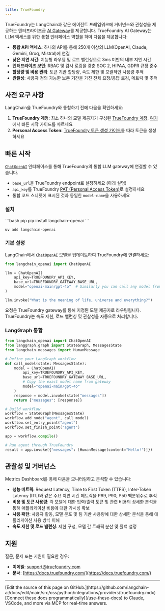 ```yaml
---
title: TrueFoundry
---
```


TrueFoundry는 LangChain과 같은 에이전트 프레임워크에 거버넌스와 관찰성을 제공하는 엔터프라이즈급 [AI Gateway](https://www.truefoundry.com/ai-gateway)를 제공합니다. TrueFoundry AI Gateway는 LLM 액세스를 위한 통합 인터페이스 역할을 하며 다음을 제공합니다:

- **통합 API 액세스**: 하나의 API를 통해 250개 이상의 LLM(OpenAI, Claude, Gemini, Groq, Mistral)에 연결
- **낮은 지연 시간**: 지능형 라우팅 및 로드 밸런싱으로 3ms 미만의 내부 지연 시간
- **엔터프라이즈 보안**: RBAC 및 감사 로깅을 갖춘 SOC 2, HIPAA, GDPR 규정 준수
- **할당량 및 비용 관리**: 토큰 기반 할당량, 속도 제한 및 포괄적인 사용량 추적
- **관찰성**: 사용자 정의 가능한 보존 기간을 가진 전체 요청/응답 로깅, 메트릭 및 추적


## 사전 요구 사항

LangChain을 TrueFoundry와 통합하기 전에 다음을 확인하세요:

1. **TrueFoundry 계정**: 최소 하나의 모델 제공자가 구성된 [TrueFoundry 계정](https://www.truefoundry.com/register). [여기](https://docs.truefoundry.com/gateway/quick-start)에서 빠른 시작 가이드를 따르세요
2. **Personal Access Token**: [TrueFoundry 토큰 생성 가이드](https://docs.truefoundry.com/gateway/authentication)를 따라 토큰을 생성하세요

## 빠른 시작

[`ChatOpenAI`](https://reference.langchain.com/python/integrations/langchain_openai/ChatOpenAI/) 인터페이스를 통해 TrueFoundry의 통합 LLM gateway에 연결할 수 있습니다.

- `base_url`을 TrueFoundry endpoint로 설정하세요 (아래 설명)
- `api_key`를 TrueFoundry [PAT (Personal Access Token)](https://docs.truefoundry.com/gateway/authentication#personal-access-token-pat)로 설정하세요
- 통합 코드 스니펫에 표시된 것과 동일한 `model-name`을 사용하세요


### 설치

<CodeGroup>
```bash pip
pip install langchain-openai
```

```bash uv
uv add langchain-openai
```
</CodeGroup>

### 기본 설정

LangChain에서 [`ChatOpenAI`](https://reference.langchain.com/python/integrations/langchain_openai/ChatOpenAI/) 모델을 업데이트하여 TrueFoundry에 연결하세요:

```python
from langchain_openai import ChatOpenAI

llm = ChatOpenAI(
    api_key=TRUEFOUNDRY_API_KEY,
    base_url=TRUEFOUNDRY_GATEWAY_BASE_URL,
    model="openai-main/gpt-4o"  # Similarly you can call any model from any model provider
)

llm.invoke("What is the meaning of life, universe and everything?")
```

요청은 TrueFoundry gateway를 통해 지정된 모델 제공자로 라우팅됩니다. TrueFoundry는 속도 제한, 로드 밸런싱 및 관찰성을 자동으로 처리합니다.

### LangGraph 통합


```python
from langchain_openai import ChatOpenAI
from langgraph.graph import StateGraph, MessagesState
from langchain.messages import HumanMessage

# Define your LangGraph workflow
def call_model(state: MessagesState):
    model = ChatOpenAI(
        api_key=TRUEFOUNDRY_API_KEY,
        base_url=TRUEFOUNDRY_GATEWAY_BASE_URL,
        # Copy the exact model name from gateway
        model="openai-main/gpt-4o"
    )
    response = model.invoke(state["messages"])
    return {"messages": [response]}

# Build workflow
workflow = StateGraph(MessagesState)
workflow.add_node("agent", call_model)
workflow.set_entry_point("agent")
workflow.set_finish_point("agent")

app = workflow.compile()

# Run agent through TrueFoundry
result = app.invoke({"messages": [HumanMessage(content="Hello!")]})
```


## 관찰성 및 거버넌스

Metrics Dashboard를 통해 다음을 모니터링하고 분석할 수 있습니다:

- **성능 메트릭**: Request Latency, Time to First Token (TTFS), Inter-Token Latency (ITL)와 같은 주요 지연 시간 메트릭을 P99, P90, P50 백분위수로 추적
- **비용 및 토큰 사용량**: 각 모델에 대한 입력/출력 토큰 및 관련 비용의 상세한 분석을 통해 애플리케이션 비용에 대한 가시성 확보
- **사용 패턴**: 사용자 활동, 모델 분포 및 팀 기반 사용량에 대한 상세한 분석을 통해 애플리케이션 사용 방식 이해
- **속도 제한 및 로드 밸런싱**: 제한 구성, 모델 간 트래픽 분산 및 폴백 설정

## 지원

질문, 문제 또는 지원이 필요한 경우:

- **이메일**: [support@truefoundry.com](mailto:support@truefoundry.com)
- **문서**: [https://docs.truefoundry.com/](https://docs.truefoundry.com/)

---

<Callout icon="pen-to-square" iconType="regular">
    [Edit the source of this page on GitHub.](https://github.com/langchain-ai/docs/edit/main/src/oss/python/integrations/providers/truefoundry.mdx)
</Callout>
<Tip icon="terminal" iconType="regular">
    [Connect these docs programmatically](/use-these-docs) to Claude, VSCode, and more via MCP for    real-time answers.
</Tip>
